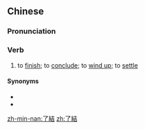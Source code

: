 {{also|了结}}
==Chinese==
{{zh-forms|s=了结}}

===Pronunciation===
{{zh-pron
|m=liǎojié
|c=liu5 git3
|mn=liáu-kiat
|cat=v
}}

===Verb===
{{zh-verb}}

# to [[finish]]; to [[conclude]]; to [[wind up]]; to [[settle]]

====Synonyms====
* {{zh-l|結束}}
* {{zh-l|完結}}

[[zh-min-nan:了結]]
[[zh:了結]]